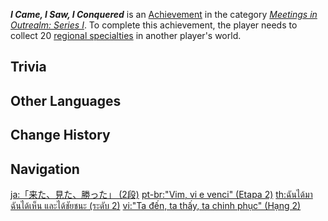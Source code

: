 {{Achievement Infobox
|title        = I Came, I Saw, I Conquered
|id           = 86005
|order id     = 9005
|category     = Meetings in Outrealm: Series I
|description  = Collect 20 [[Local Specialty|regional specialties]] in another player's world.
|requirements = 
|primogems    = 10
|tracking     = Tracks the total amount.
|topic        = Co-Op Mode
|set          = I Came, I Saw, I Conquered
|tier         = 2
|tiers_total  = 3
}}
'''''I Came, I Saw, I Conquered''''' is an [[Achievement]] in the category ''[[Meetings in Outrealm: Series I]]''. To complete this achievement, the player needs to collect 20 [[Local Specialty|regional specialties]] in another player's world.

==Trivia==
{{Transclude|I Came, I Saw, I Conquered|Trivia}}
<!--
==Video Guides==
{{EVT
|video1   = 
|caption1 = 
}}
-->

==Other Languages==
{{Other Languages|Transclude=I Came, I Saw, I Conquered}}

==Change History==
{{Change History|1.0}}
<!--
==References==
{{Reflist}}
-->
==Navigation==
{{Achievement Navbox}}

[[ja:「来た、見た、勝った」 (2段)]]
[[pt-br:"Vim, vi e venci" (Etapa 2)]]
[[th:ฉันได้มา ฉันได้เห็น และได้ชัยชนะ (ระดับ 2)]]
[[vi:"Ta đến, ta thấy, ta chinh phục" (Hạng 2)]]